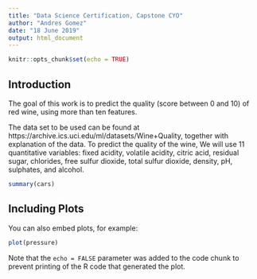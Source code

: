 ---
title: "Data Science Certification, Capstone CYO"
author: "Andres Gomez"
date: "18 June 2019"
output: html_document
---

```{r setup, include=FALSE}
knitr::opts_chunk$set(echo = TRUE)
```

## Introduction

The goal of this work is to predict the quality (score between 0 and 10) of red wine, using more than ten features.

The data set to be used can be found at https://archive.ics.uci.edu/ml/datasets/Wine+Quality, together with explanation of the data. To predict the quality of the wine, We will use 11 quantitative variables: fixed acidity, volatile acidity, citric acid, residual sugar, chlorides, free sulfur dioxide, total sulfur dioxide, density, pH, sulphates, and alcohol.


```{r cars}
summary(cars)
```

## Including Plots

You can also embed plots, for example:

```{r pressure, echo=FALSE}
plot(pressure)
```

Note that the `echo = FALSE` parameter was added to the code chunk to prevent printing of the R code that generated the plot.
